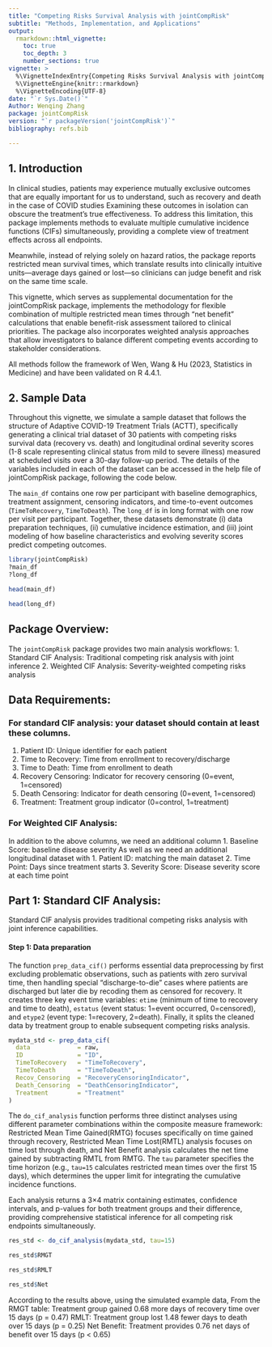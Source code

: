 ```yaml
---
title: "Competing Risks Survival Analysis with jointCompRisk"
subtitle: "Methods, Implementation, and Applications"
output: 
  rmarkdown::html_vignette:
    toc: true
    toc_depth: 3
    number_sections: true
vignette: >
  %\VignetteIndexEntry{Competing Risks Survival Analysis with jointCompRisk}
  %\VignetteEngine{knitr::rmarkdown}
  %\VignetteEncoding{UTF-8}
date: "`r Sys.Date()`"
Author: Wenqing Zhang
package: jointCompRisk
version: "`r packageVersion('jointCompRisk')`"
bibliography: refs.bib

---
```


## 1. Introduction
In clinical studies, patients may experience mutually exclusive outcomes that are equally important for us to understand, such as recovery and death in the case of COVID studies Examining these outcomes in isolation can obscure the treatment’s true effectiveness. To address this limitation, this package implements methods to evaluate multiple cumulative incidence functions (CIFs) simultaneously, providing a complete view of treatment effects across all endpoints. 

Meanwhile, instead of relying solely on hazard ratios, the package reports restricted mean survival times, which translate results into clinically intuitive units—average days gained or lost—so clinicians can judge benefit and risk on the same time scale.

This vignette, which serves as supplemental documentation for the jointCompRisk package, implements the methodology for flexible combination of multiple restricted mean times through “net benefit” calculations that enable benefit-risk assessment tailored to clinical priorities. The package also incorporates weighted analysis approaches that allow investigators to balance different competing events according to stakeholder considerations. 

All methods follow the framework of Wen, Wang & Hu (2023, Statistics in Medicine) and have been validated on R 4.4.1. 

## 2. Sample Data

Throughout this vignette, we simulate a sample dataset that follows the structure of Adaptive COVID-19 Treatment Trials (ACTT), specifically generating a clinical trial dataset of 30 patients with competing risks survival data (recovery vs. death) and longitudinal ordinal severity scores (1-8 scale representing clinical status from mild to severe illness) measured at scheduled visits over a 30-day follow-up period.
The details of the variables included in each of the dataset can be accessed in the help file of jointCompRisk package, following the code below. 


The `main_df` contains one row per participant with baseline demographics, treatment assignment, censoring indicators, and time-to-event outcomes (`TimeToRecovery`, `TimeToDeath`). The `long_df` is in long format with one row per visit per participant. Together, these datasets demonstrate (i) data preparation techniques, (ii) cumulative incidence estimation, and (iii) joint modeling of how baseline characteristics and evolving severity scores predict competing outcomes.
```r
library(jointCompRisk)
?main_df
?long_df
```


```r
head(main_df)
```
```r
head(long_df)
```

## Package Overview:
The `jointCompRisk` package provides two main analysis workflows:
1.	Standard CIF Analysis: Traditional competing risk analysis with joint inference
2.	Weighted CIF Analysis: Severity-weighted competing risks analysis

## Data Requirements:
### For standard CIF analysis: your dataset should contain at least these columns. 
1.	Patient ID: Unique identifier for each patient
2.	Time to Recovery: Time from enrollment to recovery/discharge
3.	Time to Death: Time from enrollment to death
4.	Recovery Censoring: Indicator for recovery censoring (0=event, 1=censored)
5.	Death Censoring: Indicator for death censoring (0=event, 1=censored)
6.	Treatment: Treatment group indicator (0=control, 1=treatment)

### For Weighted CIF Analysis:
In addition to the above columns, we need an additional column
1.	Baseline Score: baseline disease severity
As well as we need an additional longitudinal dataset with
1.	Patient ID: matching the main dataset
2.	Time Point: Days since treatment starts
3.	Severity Score: Disease severity score at each time point

## Part 1: Standard CIF Analysis:
Standard CIF analysis provides traditional competing risks analysis with joint inference capabilities.

#### Step 1: Data preparation 

The function `prep_data_cif()` performs essential data preprocessing by first excluding problematic observations, such as patients with zero survival time, then handling special "discharge-to-die" cases where patients are discharged but later die by recoding them as censored for recovery. It creates three key event time variables: `etime` (minimum of time to recovery and time to death), `estatus` (event status: 1=event occurred, 0=censored), and `etype2` (event type: 1=recovery, 2=death). Finally, it splits the cleaned data by treatment group to enable subsequent competing risks analysis.

```r
mydata_std <- prep_data_cif(
  data             = raw,
  ID               = "ID",
  TimeToRecovery   = "TimeToRecovery",
  TimeToDeath      = "TimeToDeath",
  Recov_Censoring  = "RecoveryCensoringIndicator",
  Death_Censoring  = "DeathCensoringIndicator",
  Treatment        = "Treatment"
)
```


The `do_cif_analysis` function performs three distinct analyses using different parameter combinations within the composite measure framework: Restricted Mean Time Gained(RMTG) focuses specifically on time gained through recovery, Restricted Mean Time Lost(RMTL) analysis focuses on time lost through death, and Net Benefit analysis calculates the net time gained by subtracting RMTL from RMTG. The `tau` parameter specifies the time horizon (e.g., `tau=15` calculates restricted mean times over the first 15 days), which determines the upper limit for integrating the cumulative incidence functions.

Each analysis returns a 3×4 matrix containing estimates, confidence intervals, and p-values for both treatment groups and their difference, providing comprehensive statistical inference for all competing risk endpoints simultaneously.
```r
res_std <- do_cif_analysis(mydata_std, tau=15)

res_std$RMGT

res_std$RMLT

res_std$Net
```
According to the results above, using the simulated example data, 
From the RMGT table: Treatment group gained 0.68 more days of recovery time over 15 days (p = 0.47)
RMLT: Treatment group lost 1.48 fewer days to death over 15 days (p = 0.25)
Net Benefit: Treatment provides 0.76 net days of benefit over 15 days (p < 0.65)







